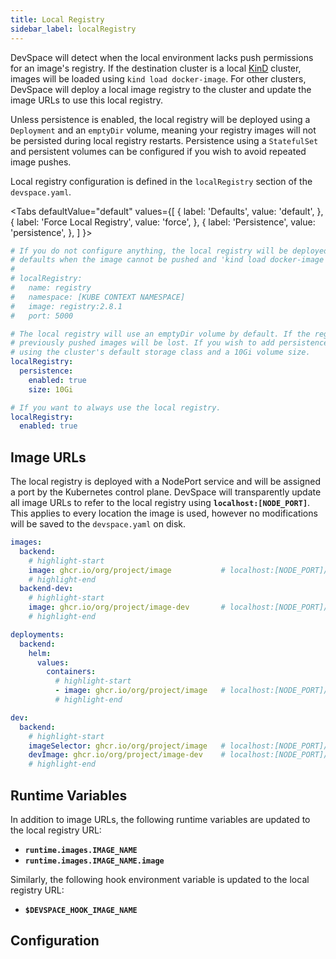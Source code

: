 ```yaml
---
title: Local Registry
sidebar_label: localRegistry
---
```



DevSpace will detect when the local environment lacks push permissions for an image's registry. If the destination cluster is a local [KinD](https://kind.sigs.k8s.io/) cluster, images will be loaded using `kind load docker-image`. For other clusters, DevSpace will deploy a local image registry to the cluster and update the image URLs to use this local registry.

Unless persistence is enabled, the local registry will be deployed using a `Deployment` and an `emptyDir` volume, meaning your registry images will not be persisted during local registry restarts. Persistence using a `StatefulSet` and persistent volumes can be configured if you wish to avoid repeated image pushes.

Local registry configuration is defined in the `localRegistry` section of the `devspace.yaml`.

<Tabs
    defaultValue="default"
    values={[
        { label: 'Defaults', value: 'default', },
        { label: 'Force Local Registry', value: 'force', },
        { label: 'Persistence', value: 'persistence', },
    ]
    }>
<TabItem value="default">

```yaml
# If you do not configure anything, the local registry will be deployed with the following
# defaults when the image cannot be pushed and 'kind load docker-image' cannot be used.
# 
# localRegistry:
#   name: registry
#   namespace: [KUBE CONTEXT NAMESPACE]
#   image: registry:2.8.1
#   port: 5000
```

</TabItem>
<TabItem value="persistence">

```yaml
# The local registry will use an emptyDir volume by default. If the registry is restarted all
# previously pushed images will be lost. If you wish to add persistence, here is an example
# using the cluster's default storage class and a 10Gi volume size.
localRegistry:
  persistence:
    enabled: true
    size: 10Gi
```

</TabItem>
<TabItem value="force">

```yaml
# If you want to always use the local registry.
localRegistry:
  enabled: true
```

</TabItem>
</Tabs>

## Image URLs
The local registry is deployed with a NodePort service and will be assigned a port by the Kubernetes control plane. DevSpace will transparently update all image URLs to refer to the local registry using **`localhost:[NODE_PORT]`**. This applies to every location the image is used, however no modifications will be saved to the `devspace.yaml` on disk.

```yaml title=devspace.yaml
images:
  backend:
    # highlight-start
    image: ghcr.io/org/project/image           # localhost:[NODE_PORT]/org/project/image
    # highlight-end
  backend-dev:
    # highlight-start
    image: ghcr.io/org/project/image-dev       # localhost:[NODE_PORT]/org/project/image-dev
    # highlight-end

deployments:
  backend:
    helm:
      values:
        containers:
          # highlight-start
          - image: ghcr.io/org/project/image   # localhost:[NODE_PORT]/org/project/image
          # highlight-end

dev:
  backend:
    # highlight-start
    imageSelector: ghcr.io/org/project/image   # localhost:[NODE_PORT]/org/project/image
    devImage: ghcr.io/org/project/image-dev    # localhost:[NODE_PORT]/org/project/image-dev
    # highlight-end
```

## Runtime Variables
In addition to image URLs, the following runtime variables are updated to the local registry URL:
- **`runtime.images.IMAGE_NAME`**
- **`runtime.images.IMAGE_NAME.image`**

Similarly, the following hook environment variable is updated to the local registry URL:
- **`$DEVSPACE_HOOK_IMAGE_NAME`**

## Configuration

<ConfigPartial/>
